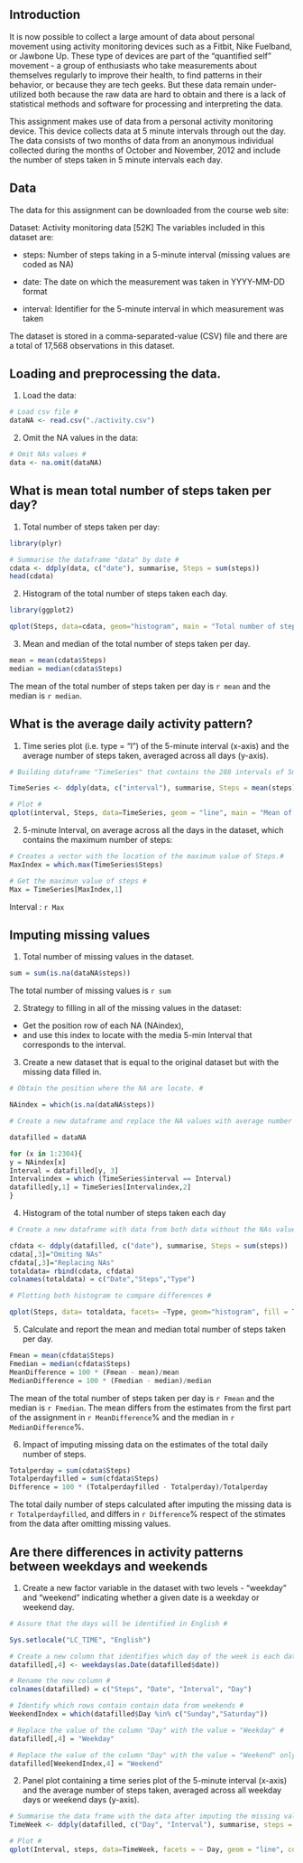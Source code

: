 
## Introduction

It is now possible to collect a large amount of data about personal movement using activity monitoring devices such as a Fitbit, Nike Fuelband, or Jawbone Up. These type of devices are part of the "quantified self" movement - a group of enthusiasts who take measurements about themselves regularly to improve their health, to find patterns in their behavior, or because they are tech geeks. But these data remain under-utilized both because the raw data are hard to obtain and there is a lack of statistical methods and software for processing and interpreting the data.

This assignment makes use of data from a personal activity monitoring device. This device collects data at 5 minute intervals through out the day. The data consists of two months of data from an anonymous individual collected during the months of October and November, 2012 and include the number of steps taken in 5 minute intervals each day.

## Data

The data for this assignment can be downloaded from the course web site:

Dataset: Activity monitoring data [52K]
The variables included in this dataset are:

* steps: Number of steps taking in a 5-minute interval (missing values are coded as NA)

* date: The date on which the measurement was taken in YYYY-MM-DD format

* interval: Identifier for the 5-minute interval in which measurement was taken

The dataset is stored in a comma-separated-value (CSV) file and there are a total of 17,568 observations in this dataset.

## Loading and preprocessing the data.

1. Load the data:

```r
# Load csv file #
dataNA <- read.csv("./activity.csv")
```


2. Omit the NA values in the data:

```r
# Omit NAs values #
data <- na.omit(dataNA)
```

## What is mean total number of steps taken per day?

1. Total number of steps taken per day: 

```r
library(plyr)

# Summarise the dataframe "data" by date #
cdata <- ddply(data, c("date"), summarise, Steps = sum(steps))
head(cdata)
```

2. Histogram of the total number of steps taken each day.

```r
library(ggplot2)

qplot(Steps, data=cdata, geom="histogram", main = "Total number of steps taken each day")
```

3. Mean and median of the total number of steps taken per day.

```r
mean = mean(cdata$Steps)
median = median(cdata$Steps)
```
The mean of the total number of steps taken per day is `r mean` and the median is `r median`.

## What is the average daily activity pattern?

1. Time series plot (i.e. type = "l") of the 5-minute interval (x-axis) and the average number of steps taken, averaged across all days (y-axis).

```r

# Building dataframe "TimeSeries" that contains the 288 intervals of 5min per day, for all the day which data is available #

TimeSeries <- ddply(data, c("interval"), summarise, Steps = mean(steps))

# Plot #
qplot(interval, Steps, data=TimeSeries, geom = "line", main = "Mean of Steps per 5-min Intervals")

```

2. 5-minute Interval, on average across all the days in the dataset, which contains the maximum number of steps:

```r
# Creates a vector with the location of the maximum value of Steps.#
MaxIndex = which.max(TimeSeries$Steps)

# Get the maximun value of steps #
Max = TimeSeries[MaxIndex,1]
```
Interval : `r Max`


## Imputing missing values

1. Total number of missing values in the dataset.
```r
sum = sum(is.na(dataNA$steps))

```
The total number of missing values is `r sum`

2. Strategy to filling in all of the missing values in the dataset: 

- Get the position row of each NA (NAindex), 
- and use this index to locate  with the media 5-min Interval that corresponds to the interval. 

3. Create a new dataset that is equal to the original dataset but with the missing data filled in.

```r

# Obtain the position where the NA are locate. #

NAindex = which(is.na(dataNA$steps))

# Create a new dataframe and replace the NA values with average number of steps for each interval(288 per day) of 5 min during the day #

datafilled = dataNA

for (x in 1:2304){
y = NAindex[x]
Interval = datafilled[y, 3]
Intervalindex = which (TimeSeries$interval == Interval) 
datafilled[y,1] = TimeSeries[Intervalindex,2]
}

```

4. Histogram of the total number of steps taken each day

```r
# Create a new dataframe with data from both data without the NAs values and the data with NA replaced. #

cfdata <- ddply(datafilled, c("date"), summarise, Steps = sum(steps))
cdata[,3]="Omiting NAs"
cfdata[,3]="Replacing NAs"
totaldata= rbind(cdata, cfdata)
colnames(totaldata) = c("Date","Steps","Type")

# Plotting both histogram to compare differences #

qplot(Steps, data= totaldata, facets= ~Type, geom="histogram", fill = Type, main = "Mean of Steps per 5-min Interval during one day")

```

5. Calculate and report the mean and median total number of steps taken per day.

```r
Fmean = mean(cfdata$Steps)
Fmedian = median(cfdata$Steps)
MeanDifference = 100 * (Fmean - mean)/mean
MedianDifference = 100 * (Fmedian - median)/median

```

The mean of the total number of steps taken per day is `r Fmean` and the median is `r Fmedian`. 
The mean differs from the estimates from the first part of the assignment in `r MeanDifference`% and the median in `r MedianDifference`%.


6. Impact of imputing missing data on the estimates of the total daily number of steps.

```r
Totalperday = sum(cdata$Steps)
Totalperdayfilled = sum(cfdata$Steps)
Difference = 100 * (Totalperdayfilled - Totalperday)/Totalperday

```

The total daily number of steps calculated after imputing the missing data is `r Totalperdayfilled`, and differs in `r Difference`% respect of the stimates from the data after omitting missing values.

## Are there differences in activity patterns between weekdays and weekends

1. Create a new factor variable in the dataset with two levels - "weekday" and "weekend" indicating whether a given date is a weekday or weekend day.

```r
# Assure that the days will be identified in English #

Sys.setlocale("LC_TIME", "English")

# Create a new column that identifies which day of the week is each date # 
datafilled[,4] <- weekdays(as.Date(datafilled$date))

# Rename the new column #
colnames(datafilled) = c("Steps", "Date", "Interval", "Day")

# Identify which rows contain contain data from weekends # 
WeekendIndex = which(datafilled$Day %in% c("Sunday","Saturday"))

# Replace the value of the column "Day" with the value = "Weekday" #  
datafilled[,4] = "Weekday"

# Replace the value of the column "Day" with the value = "Weekend" only in the place where the days are Saturday or Sunday as is indicated in the vector "WeekendIndex" # 
datafilled[WeekendIndex,4] = "Weekend"

```

2. Panel plot containing a time series plot of the 5-minute interval (x-axis) and the average number of steps taken, averaged across all weekday days or weekend days (y-axis). 

```r
# Summarise the data frame with the data after imputing the missing values to obtain the total number of steps in each interval per day in a new data frame  "TimeWeek" # 
TimeWeek <- ddply(datafilled, c("Day", "Interval"), summarise, steps = mean(Steps))

# Plot #
qplot(Interval, steps, data=TimeWeek, facets = ~ Day, geom = "line", colour = Day, main = "Mean of Steps per 5-min Intervals")

```


